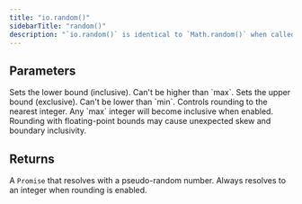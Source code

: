 ```yaml
---
title: "io.random()"
sidebarTitle: "random()"
description: "`io.random()` is identical to `Math.random()` when called without options but ensures your random numbers are not regenerated on resume or retry. It will return a pseudo-random floating-point number between optional `min` (default: 0, inclusive) and `max` (default: 1, exclusive). Can optionally `round` to the nearest integer."
---
```


<Snippet file="v2-deprecation-warning.mdx" />

## Parameters

<Snippet file="stable-key-param.mdx" />
<ResponseField name="min" type="number" default="0" required>
  Sets the lower bound (inclusive). Can't be higher than `max`.
</ResponseField>
<ResponseField name="max" type="number" default="1" required>
  Sets the upper bound (exclusive). Can't be lower than `min`.
</ResponseField>
<ResponseField name="round" type="boolean" default="false" required>
  Controls rounding to the nearest integer. Any `max` integer will become inclusive when enabled. Rounding with floating-point bounds may cause unexpected skew and boundary inclusivity.
</ResponseField>

## Returns

A `Promise` that resolves with a pseudo-random number. Always resolves to an integer when rounding is enabled.

<RequestExample>
  <Snippet file="random-example.mdx" />
</RequestExample>
